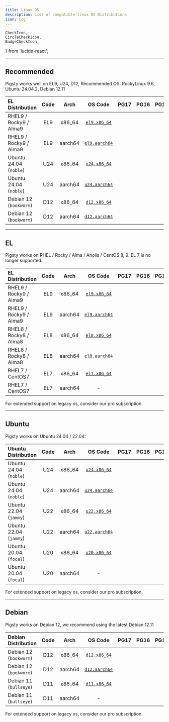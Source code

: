 ```yaml
---
title: Linux OS
description: List of compatible linux OS Distributions
icon: Cog
---
```


    CheckIcon,
    CircleCheckIcon,
    BadgeCheckIcon,
} from 'lucide-react';

--------

## Recommended

Pigsty works well on EL9, U24, D12, Recommended OS: RockyLinux 9.6, Ubuntu 24.04.2, Debian 12.11

| EL Distribution        |                        Code                         |                          Arch                           |                                            OS Code                                            |                    PG17                     |                    PG16                     |                    PG15                     |                    PG14                     |                    PG13                     |
|:-----------------------|:---------------------------------------------------:|:-------------------------------------------------------:|:---------------------------------------------------------------------------------------------:|:-------------------------------------------:|:-------------------------------------------:|:-------------------------------------------:|:-------------------------------------------:|:-------------------------------------------:|
| RHEL9 / Rocky9 / Alma9 | <span className="font-bold text-sky-700">EL9</span> | <span className="font-bold text-sky-600">x86_64</span>  |  [`el9.x86_64`](https://github.com/pgsty/pigsty/blob/main/roles/node_id/vars/el9.x86_64.yml)  | <CircleCheckIcon className="text-sky-700"/> | <CircleCheckIcon className="text-sky-700"/> | <CircleCheckIcon className="text-sky-700"/> | <CircleCheckIcon className="text-sky-700"/> | <CircleCheckIcon className="text-sky-700"/> |
| RHEL9 / Rocky9 / Alma9 | <span className="font-bold text-sky-700">EL9</span> | <span className="font-bold text-red-600">aarch64</span> | [`el9.aarch64`](https://github.com/pgsty/pigsty/blob/main/roles/node_id/vars/el9.aarch64.yml) | <CircleCheckIcon className="text-sky-700"/> | <CircleCheckIcon className="text-sky-700"/> | <CircleCheckIcon className="text-sky-700"/> | <CircleCheckIcon className="text-sky-700"/> | <CircleCheckIcon className="text-sky-700"/> |
| Ubuntu 24.04 (`noble`) | <span className="font-bold text-sky-700">U24</span> | <span className="font-bold text-sky-600">x86_64</span>  |  [`u24.x86_64`](https://github.com/pgsty/pigsty/blob/main/roles/node_id/vars/u24.x86_64.yml)  | <CircleCheckIcon className="text-sky-700"/> | <CircleCheckIcon className="text-sky-700"/> | <CircleCheckIcon className="text-sky-700"/> | <CircleCheckIcon className="text-sky-700"/> | <CircleCheckIcon className="text-sky-700"/> |
| Ubuntu 24.04 (`noble`) | <span className="font-bold text-sky-700">U24</span> | <span className="font-bold text-red-600">aarch64</span> | [`u24.aarch64`](https://github.com/pgsty/pigsty/blob/main/roles/node_id/vars/u24.aarch64.yml) | <CircleCheckIcon className="text-sky-700"/> | <CircleCheckIcon className="text-sky-700"/> | <CircleCheckIcon className="text-sky-700"/> | <CircleCheckIcon className="text-sky-700"/> | <CircleCheckIcon className="text-sky-700"/> |
| Debian 12 (`bookworm`) | <span className="font-bold text-sky-700">D12</span> | <span className="font-bold text-sky-600">x86_64</span>  |  [`d12.x86_64`](https://github.com/pgsty/pigsty/blob/main/roles/node_id/vars/d12.x86_64.yml)  | <CircleCheckIcon className="text-sky-700"/> | <CircleCheckIcon className="text-sky-700"/> | <CircleCheckIcon className="text-sky-700"/> | <CircleCheckIcon className="text-sky-700"/> | <CircleCheckIcon className="text-sky-700"/> |
| Debian 12 (`bookworm`) | <span className="font-bold text-sky-700">D12</span> | <span className="font-bold text-red-600">aarch64</span> | [`d12.aarch64`](https://github.com/pgsty/pigsty/blob/main/roles/node_id/vars/d12.aarch64.yml) | <CircleCheckIcon className="text-sky-700"/> | <CircleCheckIcon className="text-sky-700"/> | <CircleCheckIcon className="text-sky-700"/> | <CircleCheckIcon className="text-sky-700"/> | <CircleCheckIcon className="text-sky-700"/> |

<Callout title="EL 9.6 Recommended" type="success"></Callout>
<Callout title="Debian 12.11 Recommended" type="success"></Callout>
<Callout title="Ubuntu 24.04.2 Recommended" type="success"></Callout>


--------

## EL

Pigsty works on RHEL / Rocky / Alma / Anolis / CentOS 8, 9. EL 7 is no longer supported.

| EL Distribution        |                          Code                          |                          Arch                           |                                            OS Code                                            |                      PG17                      |                      PG16                      |                      PG15                      |                      PG14                      |                      PG13                      |
|:-----------------------|:------------------------------------------------------:|:-------------------------------------------------------:|:---------------------------------------------------------------------------------------------:|:----------------------------------------------:|:----------------------------------------------:|:----------------------------------------------:|:----------------------------------------------:|:----------------------------------------------:|
| RHEL9 / Rocky9 / Alma9 |  <span className="font-bold text-sky-700">EL9</span>   | <span className="font-bold text-sky-600">x86_64</span>  |  [`el9.x86_64`](https://github.com/pgsty/pigsty/blob/main/roles/node_id/vars/el9.x86_64.yml)  |  <CircleCheckIcon className="text-sky-700"/>   |  <CircleCheckIcon className="text-sky-700"/>   |  <CircleCheckIcon className="text-sky-700"/>   |  <CircleCheckIcon className="text-sky-700"/>   |  <CircleCheckIcon className="text-sky-700"/>   |
| RHEL9 / Rocky9 / Alma9 |  <span className="font-bold text-sky-700">EL9</span>   | <span className="font-bold text-red-600">aarch64</span> | [`el9.aarch64`](https://github.com/pgsty/pigsty/blob/main/roles/node_id/vars/el9.aarch64.yml) |  <CircleCheckIcon className="text-sky-700"/>   |  <CircleCheckIcon className="text-sky-700"/>   |  <CircleCheckIcon className="text-sky-700"/>   |  <CircleCheckIcon className="text-sky-700"/>   |  <CircleCheckIcon className="text-sky-700"/>   |
| RHEL8 / Rocky8 / Alma8 | <span className="font-bold text-orange-400">EL8</span> | <span className="font-bold text-sky-600">x86_64</span>  |  [`el8.x86_64`](https://github.com/pgsty/pigsty/blob/main/roles/node_id/vars/el8.x86_64.yml)  | <CircleCheckIcon className="text-orange-400"/> | <CircleCheckIcon className="text-orange-400"/> | <CircleCheckIcon className="text-orange-400"/> | <CircleCheckIcon className="text-orange-400"/> | <CircleCheckIcon className="text-orange-400"/> |
| RHEL8 / Rocky8 / Alma8 | <span className="font-bold text-orange-400">EL8</span> | <span className="font-bold text-red-600">aarch64</span> | [`el8.aarch64`](https://github.com/pgsty/pigsty/blob/main/roles/node_id/vars/el8.aarch64.yml) | <CircleCheckIcon className="text-orange-400"/> | <CircleCheckIcon className="text-orange-400"/> | <CircleCheckIcon className="text-orange-400"/> | <CircleCheckIcon className="text-orange-400"/> | <CircleCheckIcon className="text-orange-400"/> |
| RHEL7 / CentOS7        |  <span className="font-bold text-red-600">EL7</span>   | <span className="font-bold text-sky-600">x86_64</span>  |  [`el7.x86_64`](https://github.com/pgsty/pigsty/blob/main/roles/node_id/vars/el7.x86_64.yml)  |                                                |   <BadgeCheckIcon className="text-red-500"/>   |   <BadgeCheckIcon className="text-red-500"/>   |   <BadgeCheckIcon className="text-red-500"/>   |   <BadgeCheckIcon className="text-red-500"/>   |
| RHEL7 / CentOS7        |  <span className="font-bold text-red-600">EL7</span>   | <span className="font-bold text-red-600">aarch64</span> |                                               -                                               |                                                |                                                |                                                |                                                |                                                |

<Callout title="RockyLinux 9.6 Recommended" type="success">
</Callout>

<Callout title="EL 7 EOL" type="error">
For extended support on legacy os, consider our pro subscription.
</Callout>


--------

## Ubuntu

Pigsty works on Ubuntu 24.04 / 22.04:

| Ubuntu Distribution    |                          Code                          |                          Arch                           |                                            OS Code                                            |                      PG17                      |                      PG16                      |                      PG15                      |                      PG14                      |                      PG13                      |
|:-----------------------|:------------------------------------------------------:|:-------------------------------------------------------:|:---------------------------------------------------------------------------------------------:|:----------------------------------------------:|:----------------------------------------------:|:----------------------------------------------:|:----------------------------------------------:|:----------------------------------------------:|
| Ubuntu 24.04 (`noble`) |  <span className="font-bold text-sky-700">U24</span>   | <span className="font-bold text-sky-600">x86_64</span>  |  [`u24.x86_64`](https://github.com/pgsty/pigsty/blob/main/roles/node_id/vars/u24.x86_64.yml)  |  <CircleCheckIcon className="text-sky-700"/>   |  <CircleCheckIcon className="text-sky-700"/>   |  <CircleCheckIcon className="text-sky-700"/>   |  <CircleCheckIcon className="text-sky-700"/>   |  <CircleCheckIcon className="text-sky-700"/>   |
| Ubuntu 24.04 (`noble`) |  <span className="font-bold text-sky-700">U24</span>   | <span className="font-bold text-red-600">aarch64</span> | [`u24.aarch64`](https://github.com/pgsty/pigsty/blob/main/roles/node_id/vars/u24.aarch64.yml) |  <CircleCheckIcon className="text-sky-700"/>   |  <CircleCheckIcon className="text-sky-700"/>   |  <CircleCheckIcon className="text-sky-700"/>   |  <CircleCheckIcon className="text-sky-700"/>   |  <CircleCheckIcon className="text-sky-700"/>   |
| Ubuntu 22.04 (`jammy`) | <span className="font-bold text-orange-400">U22</span> | <span className="font-bold text-sky-600">x86_64</span>  |  [`u22.x86_64`](https://github.com/pgsty/pigsty/blob/main/roles/node_id/vars/u22.x86_64.yml)  | <CircleCheckIcon className="text-orange-400"/> | <CircleCheckIcon className="text-orange-400"/> | <CircleCheckIcon className="text-orange-400"/> | <CircleCheckIcon className="text-orange-400"/> | <CircleCheckIcon className="text-orange-400"/> |
| Ubuntu 22.04 (`jammy`) | <span className="font-bold text-orange-400">U22</span> | <span className="font-bold text-red-600">aarch64</span> | [`u22.aarch64`](https://github.com/pgsty/pigsty/blob/main/roles/node_id/vars/u22.aarch64.yml) | <CircleCheckIcon className="text-orange-400"/> | <CircleCheckIcon className="text-orange-400"/> | <CircleCheckIcon className="text-orange-400"/> | <CircleCheckIcon className="text-orange-400"/> | <CircleCheckIcon className="text-orange-400"/> |
| Ubuntu 20.04 (`focal`) |  <span className="font-bold text-red-600">U20</span>   | <span className="font-bold text-sky-600">x86_64</span>  |  [`u20.x86_64`](https://github.com/pgsty/pigsty/blob/main/roles/node_id/vars/u20.x86_64.yml)  |                                                |   <BadgeCheckIcon className="text-red-500"/>   |   <BadgeCheckIcon className="text-red-500"/>   |   <BadgeCheckIcon className="text-red-500"/>   |   <BadgeCheckIcon className="text-red-500"/>   |
| Ubuntu 20.04 (`focal`) |  <span className="font-bold text-red-600">U20</span>   | <span className="font-bold text-red-600">aarch64</span> |                                               -                                               |                                                |                                                |                                                |                                                |                                                |

<Callout title="Ubuntu 24.04.2 LTS Recommended" type="success"></Callout>

<Callout title="Ubuntu 20.04 EOL" type="error">
For extended support on legacy os, consider our pro subscription.
</Callout>

--------

## Debian

Pigsty works on Debian 12, we recommend using the latest Debian 12.11

| Debian Distribution    |                        Code                         |                          Arch                           |                                            OS Code                                            |                    PG17                     |                    PG16                     |                    PG15                     |                    PG14                     |                    PG13                     |
|:-----------------------|:---------------------------------------------------:|:-------------------------------------------------------:|:---------------------------------------------------------------------------------------------:|:-------------------------------------------:|:-------------------------------------------:|:-------------------------------------------:|:-------------------------------------------:|:-------------------------------------------:|
| Debian 12 (`bookworm`) | <span className="font-bold text-sky-700">D12</span> | <span className="font-bold text-sky-600">x86_64</span>  |  [`d12.x86_64`](https://github.com/pgsty/pigsty/blob/main/roles/node_id/vars/d12.x86_64.yml)  | <CircleCheckIcon className="text-sky-700"/> | <CircleCheckIcon className="text-sky-700"/> | <CircleCheckIcon className="text-sky-700"/> | <CircleCheckIcon className="text-sky-700"/> | <CircleCheckIcon className="text-sky-700"/> |
| Debian 12 (`bookworm`) | <span className="font-bold text-sky-700">D12</span> | <span className="font-bold text-red-600">aarch64</span> | [`d12.aarch64`](https://github.com/pgsty/pigsty/blob/main/roles/node_id/vars/d12.aarch64.yml) | <CircleCheckIcon className="text-sky-700"/> | <CircleCheckIcon className="text-sky-700"/> | <CircleCheckIcon className="text-sky-700"/> | <CircleCheckIcon className="text-sky-700"/> | <CircleCheckIcon className="text-sky-700"/> |
| Debian 11 (`bullseye`) | <span className="font-bold text-red-600">D11</span> | <span className="font-bold text-sky-600">x86_64</span>  |  [`d11.x86_64`](https://github.com/pgsty/pigsty/blob/main/roles/node_id/vars/d11.x86_64.yml)  |                                             | <BadgeCheckIcon className="text-red-500"/>  | <BadgeCheckIcon className="text-red-500"/>  | <BadgeCheckIcon className="text-red-500"/>  | <BadgeCheckIcon className="text-red-500"/>  |
| Debian 11 (`bullseye`) | <span className="font-bold text-red-600">D11</span> | <span className="font-bold text-red-600">aarch64</span> |                                               -                                               |                                             |                                             |                                             |                                             |                                             |

<Callout title="Debian 12.11 Recommended" type="success">
</Callout>

<Callout title="Debian 11 nearing EOL" type="warn">
For extended support on legacy os, consider our pro subscription.
</Callout>
